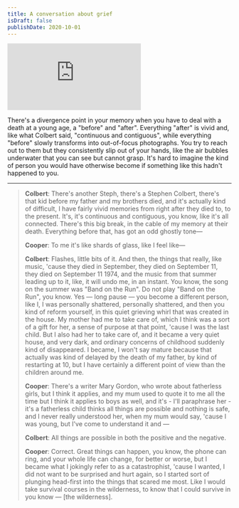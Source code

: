 ```yaml
---
title: A conversation about grief
isDraft: false
publishDate: 2020-10-01
---
```


<div class="youtube-container">
<iframe src="https://www.youtube.com/embed/YB46h1koicQ?si=XJ4uRvOqjWtSwYu7" title="YouTube video player" frameborder="0" allow="accelerometer; autoplay; clipboard-write; encrypted-media; gyroscope; picture-in-picture; web-share" allowfullscreen></iframe>
</div>

There's a divergence point in your memory when you have to deal with a death at a young age, a "before" and "after". Everything "after" is vivid and, like what Colbert said, "continuous and contiguous", while everything "before" slowly transforms into out-of-focus photographs. You try to reach out to them but they consistently slip out of your hands, like the air bubbles underwater that you can see but cannot grasp. It's hard to imagine the kind of person you would have otherwise become if something like this hadn't happened to you. 

---

> **Colbert**: There's another Steph, there's a Stephen Colbert, there's that kid before my father and my brothers died, and it's actually kind of difficult, I have fairly vivid memories from right after they died to, to the present. It's, it's continuous and contiguous, you know, like it's all connected. There's this big break, in the cable of my memory at their death. Everything before that, has got an odd ghostly tone—
>
> **Cooper**: To me it's like shards of glass, like I feel like—
>
> **Colbert**: Flashes, little bits of it. And then, the things that really, like music, 'cause they died in September, they died on September 11, they died on September 11 1974, and the music from that summer leading up to it, like, it will undo me, in an instant. You know, the song on the summer was "Band on the Run". Do not play "Band on the Run", you know. Yes — long pause — you become a different person, like I, I was personally shattered, personally shattered, and then you kind of reform yourself, in this quiet grieving whirl that was created in the house. My mother had me to take care of, which I think was a sort of a gift for her, a sense of purpose at that point, 'cause I was the last child. But I also had her to take care of, and it became a very quiet house, and very dark, and ordinary concerns of childhood suddenly kind of disappeared. I became, I won't say mature because that actually was kind of delayed by the death of my father, by kind of restarting at 10, but I have certainly a different point of view than the children around me.
> 
> **Cooper**: There's a writer Mary Gordon, who wrote about fatherless girls, but I think it applies, and my mum used to quote it to me all the time but I think it applies to boys as well, and it's - I'll paraphrase her - it's a fatherless child thinks all things are possible and nothing is safe, and I never really understood her, when my mum would say, 'cause I was young, but I've come to understand it and —
>
> **Colbert**: All things are possible in both the positive and the negative.
> 
> **Cooper**: Correct. Great things can happen, you know, the phone can ring, and your whole life can change, for better or worse, but I became what I jokingly refer to as a catastrophist, 'cause I wanted, I did not want to be surprised and hurt again, so I started sort of plunging head-first into the things that scared me most. Like I would take survival courses in the wilderness, to know that I could survive in you know — [the wilderness].